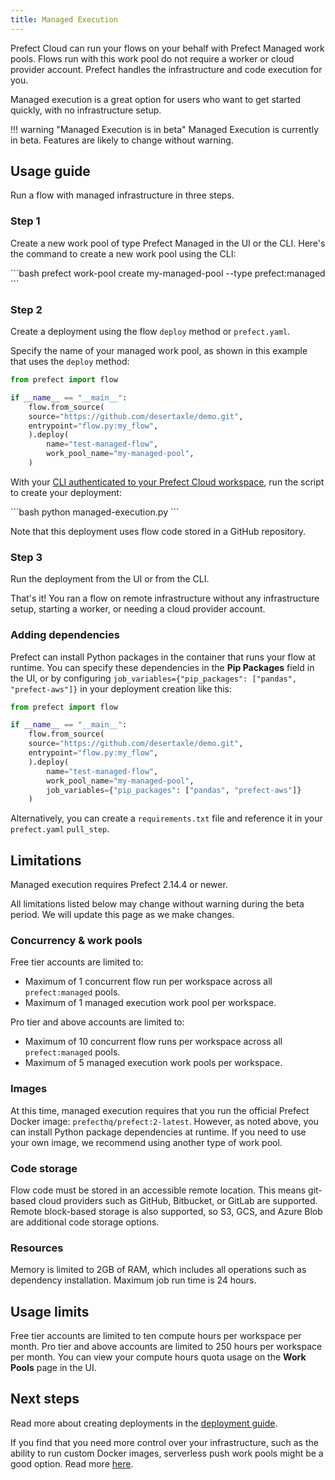 ```yaml
---
title: Managed Execution
---
```



Prefect Cloud can run your flows on your behalf with Prefect Managed work pools.
Flows run with this work pool do not require a worker or cloud provider account.
Prefect handles the infrastructure and code execution for you.

Managed execution is a great option for users who want to get started quickly, with no infrastructure setup.

!!! warning "Managed Execution is in beta"
    Managed Execution is currently in beta.
    Features are likely to change without warning.

## Usage guide

Run a flow with managed infrastructure in three steps.

### Step 1

Create a new work pool of type Prefect Managed in the UI or the CLI.
Here's the command to create a new work pool using the CLI:

<div class="terminal">
```bash
prefect work-pool create my-managed-pool --type prefect:managed
```
</div>

### Step 2

Create a deployment using the flow `deploy` method or `prefect.yaml`.

Specify the name of your managed work pool, as shown in this example that uses the `deploy` method:

```python hl_lines="9" title="managed-execution.py"
from prefect import flow

if __name__ == "__main__":
    flow.from_source(
    source="https://github.com/desertaxle/demo.git",
    entrypoint="flow.py:my_flow",
    ).deploy(
        name="test-managed-flow",
        work_pool_name="my-managed-pool",
    )
```

With your [CLI authenticated to your Prefect Cloud workspace](/2.17/cloud/users/api-keys/), run the script to create your deployment:

<div class="terminal">
```bash
python managed-execution.py
```
</div>

Note that this deployment uses flow code stored in a GitHub repository.

### Step 3

Run the deployment from the UI or from the CLI.

That's it! You ran a flow on remote infrastructure without any infrastructure setup, starting a worker, or needing a cloud provider account.

### Adding dependencies

Prefect can install Python packages in the container that runs your flow at runtime.
You can specify these dependencies in the **Pip Packages** field in the UI, or by configuring `job_variables={"pip_packages": ["pandas", "prefect-aws"]}` in your deployment creation like this:

```python hl_lines="10"
from prefect import flow

if __name__ == "__main__":
    flow.from_source(
    source="https://github.com/desertaxle/demo.git",
    entrypoint="flow.py:my_flow",
    ).deploy(
        name="test-managed-flow",
        work_pool_name="my-managed-pool",
        job_variables={"pip_packages": ["pandas", "prefect-aws"]}
    )
```

Alternatively, you can create a `requirements.txt` file and reference it in your `prefect.yaml` `pull_step`.

## Limitations

Managed execution requires Prefect 2.14.4 or newer.

All limitations listed below may change without warning during the beta period.
We will update this page as we make changes.

### Concurrency & work pools

Free tier accounts are limited to:

- Maximum of 1 concurrent flow run per workspace across all `prefect:managed` pools.
- Maximum of 1 managed execution work pool per workspace.

Pro tier and above accounts are limited to:

- Maximum of 10 concurrent flow runs per workspace across all `prefect:managed` pools.
- Maximum of 5 managed execution work pools per workspace.

### Images

At this time, managed execution requires that you run the official Prefect Docker image: `prefecthq/prefect:2-latest`. However, as noted above, you can install Python package dependencies at runtime. If you need to use your own image, we recommend using another type of work pool.

### Code storage

Flow code must be stored in an accessible remote location.
This means git-based cloud providers such as GitHub, Bitbucket, or GitLab are supported.
Remote block-based storage is also supported, so S3, GCS, and Azure Blob are additional code storage options.

### Resources

Memory is limited to 2GB of RAM, which includes all operations such as dependency installation. Maximum job run time is 24 hours.

## Usage limits

Free tier accounts are limited to ten compute hours per workspace per month. Pro tier and above accounts are limited to 250 hours per workspace per month. You can view your compute hours quota usage on the **Work Pools** page in the UI.

## Next steps

Read more about creating deployments in the [deployment guide](/2.17/guides/prefect-deploy/).

If you find that you need more control over your infrastructure, such as the ability to run custom Docker images, serverless push work pools might be a good option.
Read more [here](/2.17/guides/deployment/push-work-pools/).
